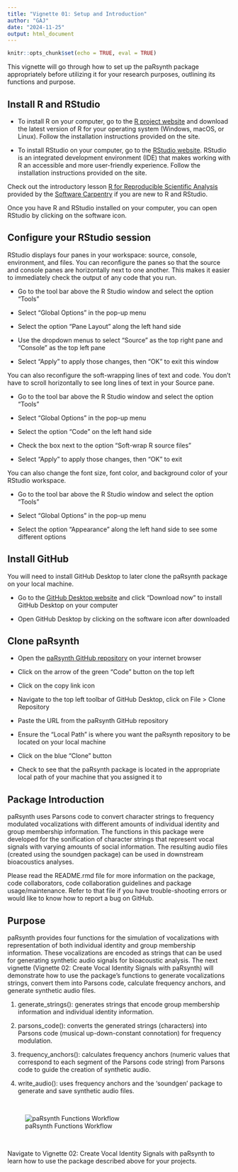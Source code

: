 ```yaml
---
title: "Vignette 01: Setup and Introduction"
author: "GAJ"
date: "2024-11-25"
output: html_document
---
```


```r

knitr::opts_chunk$set(echo = TRUE, eval = TRUE)
```

This vignette will go through how to set up the paRsynth package appropriately before utilizing it for your research purposes, outlining its functions and purpose.

<h2>Install R and RStudio</h2>

* To install R on your computer, go to the [R project website](https://www.r-project.org/) and download the latest version of R for your operating system (Windows, macOS, or Linux). Follow the installation instructions provided on the site.

* To install RStudio on your computer, go to the [RStudio website](https://posit.co/download/rstudio-desktop/). RStudio is an integrated development environment (IDE) that makes working with R an accessible and more user-friendly experience. Follow the installation instructions provided on the site.

Check out the introductory lesson [R for Reproducible Scientific Analysis](https://swcarpentry.github.io/r-novice-gapminder/) provided by the [Software Carpentry](https://software-carpentry.org/) if you are new to R and RStudio.

Once you have R and RStudio installed on your computer, you can open RStudio by clicking on the software icon.

<h2>Configure your RStudio session</h2>

RStudio displays four panes in your workspace: source, console, environment, and files. You can reconfigure the panes so that the source and console panes are horizontally next to one another. This makes it easier to immediately check the output of any code that you run.

* Go to the tool bar above the R Studio window and select the option "Tools"

* Select "Global Options" in the  pop-up menu

* Select the option "Pane Layout" along the left hand side

* Use the dropdown menus to select "Source" as the top right pane and "Console" as the top left pane

* Select "Apply" to apply those changes, then "OK" to exit this window 

You can also reconfigure the soft-wrapping lines of text and code. You don't have to scroll horizontally to see long lines of text in your Source pane.

* Go to the tool bar above the R Studio window and select the option "Tools"

* Select "Global Options" in the  pop-up menu

* Select the option "Code" on the left hand side

* Check the box next to the option "Soft-wrap R source files"

* Select "Apply" to apply those changes, then "OK" to exit 

You can also change the font size, font color, and background color of your RStudio workspace. 

* Go to the tool bar above the R Studio window and select the option "Tools"

* Select "Global Options" in the  pop-up menu

* Select the option "Appearance" along the left hand side to see some different options

<h2>Install GitHub</h2>

You will need to install GitHub Desktop to later clone the paRsynth package on your local machine.

* Go to the [GitHub Desktop website](https://github.com/apps/desktop) and click "Download now" to install GitHub Desktop on your computer

* Open GitHub Desktop by clicking on the software icon after downloaded 

<h2>Clone paRsynth</h2>

* Open the [paRsynth GitHub repository](https://github.com/gsvidaurre/paRsynth) on your internet browser

* Click on the arrow of the green "Code" button on the top left 

* Click on the copy link icon

* Navigate to the top left toolbar of GitHub Desktop, click on File > Clone Repository

* Paste the URL from the paRsynth GitHub repository

* Ensure the "Local Path" is where you want the paRsynth repository to be located on your local machine

* Click on the blue "Clone" button 

* Check to see that the paRsynth package is located in the appropriate local path of your machine that you assigned it to

<h2> Package Introduction</h2>

paRsynth uses Parsons code to convert character strings to frequency modulated vocalizations with different amounts of individual identity and group membership information. The functions in this package were developed for the sonification of character strings that represent vocal signals with varying amounts of social information. The resulting audio files (created using the soundgen package) can be used in downstream bioacoustics analyses.

Please read the README.rmd file for more information on the package, code collaborators, code collaboration guidelines and package usage/maintenance. Refer to that file if you have trouble-shooting errors or would like to know how to report a bug on GitHub.

<h2>Purpose</h2>

paRsynth provides four functions for the simulation of vocalizations with representation of both individual identity and group membership information. These vocalizations are encoded as strings that can be used for generating synthetic audio signals for bioacoustic analysis. The next vignette (Vignette 02: Create Vocal Identity Signals with paRsynth) will demonstrate how to use the package's functions to generate vocalizations strings, convert them into Parsons code, calculate frequency anchors, and generate synthetic audio files.

1. generate_strings(): generates strings that encode group membership information and individual identity information.

2. parsons_code(): converts the generated strings (characters) into Parsons code (musical up-down-constant connotation) for frequency modulation.

3. frequency_anchors(): calculates frequency anchors (numeric values that correspond to each segment of the Parsons code string) from Parsons code to guide the creation of synthetic audio.

4. write_audio(): uses frequency anchors and the 'soundgen' package to generate and save synthetic audio files.

<br>

![paRsynth Functions Workflow](/Users/gretheljuarez/Desktop/BIRDS/GitHub_repos/paRsynth/vignettes/images/paRsynth_methods_workflow_horizontal_vignette_pic-1-min.png)

<br>

Navigate to Vignette 02: Create Vocal Identity Signals with paRsynth to learn how to use the package described above for your projects.
